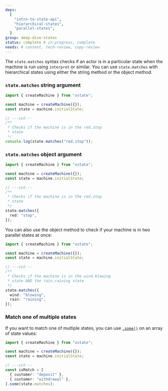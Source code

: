 ```yaml
---
deps:
  [
    "intro-to-state-api",
    "hierarchical-states",
    "parallel-states",
  ]
group: deep-dive-states
status: complete # in-progress, complete
needs: # content, tech-review, copy-review
---
```


The `state.matches` syntax checks if an actor is in a particular state when the machine is run using `interpret` or similar. You can use `state.matches` with hierarchical states using either the string method or the object method.

### `state.matches` string argument

```ts twoslash
import { createMachine } from "xstate";

const machine = createMachine({});
const state = machine.initialState;

// ---cut---
/**
 * Checks if the machine is in the red.stop
 * state
 */
console.log(state.matches("red.stop"));
```

### `state.matches` object argument

```ts twoslash
import { createMachine } from "xstate";

const machine = createMachine({});
const state = machine.initialState;

// ---cut---
/**
 * Checks if the machine is in the red.stop
 * state
 */
state.matches({
  red: "stop",
});
```

You can also use the object method to check if your machine is in two parallel states at once:

```ts twoslash
import { createMachine } from "xstate";

const machine = createMachine({});
const state = machine.initialState;

// ---cut---
/**
 * Checks if the machine is in the wind.blowing
 * state AND the rain.raining state
 */
state.matches({
  wind: "blowing",
  rain: "raining",
});
```

### Match one of multiple states

If you want to match one of multiple states, you can use [`.some()`](https://developer.mozilla.org/en-US/docs/Web/JavaScript/Reference/Global_Objects/Array/some) on an array of state values:

```ts twoslash
import { createMachine } from "xstate";

const machine = createMachine({});
const state = machine.initialState;

// ---cut---
const isMatch = [
  { customer: "deposit" },
  { customer: "withdrawal" },
].some(state.matches);
```
